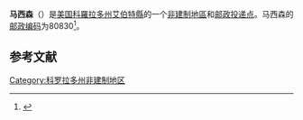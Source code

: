 '''马西森'''（{{lang-en|Matheson}}）是[[美国|美国]][[科羅拉多州|科羅拉多州]][[艾伯特縣_(科羅拉多州)|艾伯特縣]]的一个[[非建制地區|非建制地區]]和[[美國郵政署|邮政投递点]]。马西森的[[美國郵區編號|邮政编码]]为80830<ref name="ZIPcode">{{Cite web|date = January 2, 2007|url = http://zip4.usps.com/zip4/citytown.jsp|title = ZIP Code Lookup|format = [[JavaScript|JavaScript]]/[[HTML|HTML]]|publisher = United States Postal Service|accessdate = January 2, 2007}}</ref>。



== 参考文献 ==
{{Reflist|1}}
{{艾伯特县 (科罗拉多州)}}
[[Category:科罗拉多州非建制地区|Category:科罗拉多州非建制地区]]